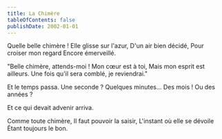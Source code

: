 ```yaml
---
title: La Chimère
tableOfContents: false
publishDate: 2002-01-01
---
```




<CenteredBlurryImage alt="La Chimère - Image generated by ChatGPT" src={imgChimera} height={400}/>

<Composition>
Quelle belle chimère !
Elle glisse sur l'azur,
D'un air bien décidé,
Pour croiser mon regard
Encore émerveillé.

"Belle chimère, attends-moi !
Mon cœur est à toi,
Mais mon esprit est ailleurs.
Une fois qu'il sera comblé, je reviendrai."

Et le temps passa.
Une seconde ?
Quelques minutes...
Des mois !
Ou des années ?

Et ce qui devait advenir arriva.

Comme toute chimère,
Il faut pouvoir la saisir,
L'instant où elle se dévoile
Étant toujours le bon.
</Composition>

<ByNcDcCc title="La Chimère" year="2002" />